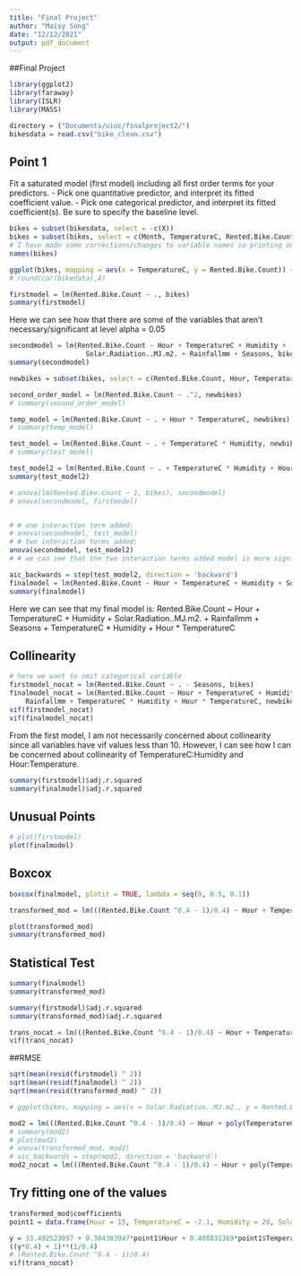 ```yaml
---
title: "Final Project"
author: "Maisy Song"
date: "12/12/2021"
output: pdf_document
---
```


##Final Project

```r
library(ggplot2)
library(faraway)
library(ISLR)
library(MASS)
```

```r
directory = ("Documents/uiuc/finalproject2/")
bikesdata = read.csv("bike_clean.csv")
```

## Point 1
Fit a saturated model (first model) including all first order terms for your predictors.
  - Pick one quantitative predictor, and interpret its fitted coefficient value.
  - Pick one categorical predictor, and interpret its fitted coefficient(s).  Be sure to specify the baseline level.
  
```r
bikes = subset(bikesdata, select = -c(X))
bikes = subset(bikes, select = c(Month, TemperatureC, Rented.Bike.Count, Hour, Humidity, Wind.speed.ms, Rainfallmm, Solar.Radiation..MJ.m2., Seasons))
# I have made some corrections/changes to variable names so printing out for some convenience
names(bikes)
```


```r
ggplot(bikes, mapping = aes(x = TemperatureC, y = Rented.Bike.Count)) + geom_point()
# round(cor(bikedata),4)
```

```r
firstmodel = lm(Rented.Bike.Count ~ ., bikes)
summary(firstmodel)
```
 
Here we can see how that there are some of the variables that aren't necessary/significant at level alpha = 0.05

```r
secondmodel = lm(Rented.Bike.Count ~ Hour + TemperatureC + Humidity + 
                   Solar.Radiation..MJ.m2. + Rainfallmm + Seasons, bikes)
summary(secondmodel)
```

```r
newbikes = subset(bikes, select = c(Rented.Bike.Count, Hour, TemperatureC, Humidity, Solar.Radiation..MJ.m2., Rainfallmm, Seasons))

second_order_model = lm(Rented.Bike.Count ~ .^2, newbikes)
# summary(second_order_model)

temp_model = lm(Rented.Bike.Count ~ . + Hour * TemperatureC, newbikes) # adj R^2 = 0.6135
# summary(temp_model)

test_model = lm(Rented.Bike.Count ~ . + TemperatureC * Humidity, newbikes)
# summary(test_model)

test_model2 = lm(Rented.Bike.Count ~ . + TemperatureC * Humidity + Hour * TemperatureC, newbikes)
summary(test_model2)
```


```r
# anova(lm(Rented.Bike.Count ~ 1, bikes), secondmodel)
# anova(secondmodel, firstmodel)


# # one interaction term added:
# anova(secondmodel, test_model)
# # two interaction terms added:
anova(secondmodel, test_model2)
# # we can see that the two interaction terms added model is more significant
```

```r
aic_backwards = step(test_model2, direction = 'backward')
finalmodel = lm(Rented.Bike.Count ~ Hour + TemperatureC + Humidity + Solar.Radiation..MJ.m2. + Rainfallmm + Seasons + TemperatureC * Humidity + Hour * TemperatureC, newbikes)
summary(finalmodel)
```

Here we can see that my final model is:
Rented.Bike.Count ~ Hour + TemperatureC + Humidity + Solar.Radiation..MJ.m2. + Rainfallmm + Seasons + TemperatureC * Humidity + Hour * TemperatureC

## Collinearity
```r
# here we want to omit categorical variable
firstmodel_nocat = lm(Rented.Bike.Count ~ . - Seasons, bikes)
finalmodel_nocat = lm(Rented.Bike.Count ~ Hour + TemperatureC + Humidity + Solar.Radiation..MJ.m2. + 
    Rainfallmm + TemperatureC * Humidity + Hour * TemperatureC, newbikes)
vif(firstmodel_nocat)
vif(finalmodel_nocat)
```
From the first model, I am not necessarily concerned about collinearity since all variables have vif values less than 10.
However, I can see how I can be concerned about collinearity of TemperatureC:Humidity and Hour:Temperature.

```r
summary(firstmodel)$adj.r.squared
summary(finalmodel)$adj.r.squared
```


## Unusual Points
```r
# plot(firstmodel)
plot(finalmodel)
```

## Boxcox
```r
boxcox(finalmodel, plotit = TRUE, lambda = seq(0, 0.5, 0.1))

transformed_mod = lm(((Rented.Bike.Count ^0.4 - 1)/0.4) ~ Hour + TemperatureC + Humidity + Solar.Radiation..MJ.m2. + Rainfallmm + Seasons + TemperatureC * Humidity + Hour * TemperatureC, newbikes)

plot(transformed_mod)
summary(transformed_mod)
```

## Statistical Test
```r
summary(finalmodel)
summary(transformed_mod)
```

```r
summary(firstmodel)$adj.r.squared
summary(transformed_mod)$adj.r.squared
```

```r
trans_nocat = lm(((Rented.Bike.Count ^0.4 - 1)/0.4) ~ Hour + TemperatureC + Humidity + Solar.Radiation..MJ.m2. + Rainfallmm + TemperatureC * Humidity + Hour * TemperatureC, newbikes)
vif(trans_nocat)
```

##RMSE
```r
sqrt(mean(resid(firstmodel) ^ 2))
sqrt(mean(resid(finalmodel) ^ 2))
sqrt(mean(resid(transformed_mod) ^ 2))
```

```r
# ggplot(bikes, mapping = aes(x = Solar.Radiation..MJ.m2., y = Rented.Bike.Count)) + geom_point()

mod2 = lm(((Rented.Bike.Count ^0.4 - 1)/0.4) ~ Hour + poly(TemperatureC,4) + Humidity + Solar.Radiation..MJ.m2. + Rainfallmm + Seasons + TemperatureC * Humidity + Hour * TemperatureC, newbikes)
# summary(mod2)
# plot(mod2)
# anova(transformed_mod, mod2)
# aic_backwards = step(mod2, direction = 'backward')
mod2_nocat = lm(((Rented.Bike.Count ^0.4 - 1)/0.4) ~ Hour + poly(TemperatureC,4) + Humidity + Solar.Radiation..MJ.m2. + Rainfallmm + TemperatureC * Humidity + Hour * TemperatureC, newbikes)
```


## Try fitting one of the values
```r
transformed_mod$coefficients
point1 = data.frame(Hour = 15, TemperatureC = -2.1, Humidity = 20, Solar.Radiation..MJ.m2. = 1.87, Rainfallmm = 0, Seasons = "Winter")

y = 33.492523097 + 0.384363947*point1$Hour + 0.408831369*point1$TemperatureC + -0.158968974*point1$Humidity + -0.937375254*point1$Solar.Radiation..MJ.m2.+ -1.308151968*point1$Rainfallmm + -0.002862839*point1$Humidity*point1$TemperatureC + 0.013283877*point1$Hour*point1$TemperatureC -11.082664910
((y*0.4) + 1)**(1/0.4)
# (Rented.Bike.Count ^0.4 - 1)/0.4)
vif(trans_nocat)
```







